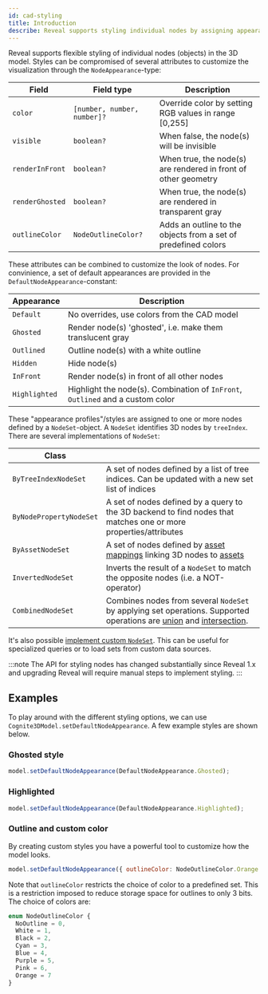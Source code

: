 ```yaml
---
id: cad-styling
title: Introduction
describe: Reveal supports styling individual nodes by assigning appearance profiles.
---
```



Reveal supports flexible styling of individual nodes (objects) in the 3D model. Styles can
be compromised of several attributes to customize the visualization through the `NodeAppearance`-type:

| Field           | Field type                  | Description                                           |
| --------------- | --------------------------- | ----------------------------------------------------- |
| `color`         | `[number, number, number]?` | Override color by setting RGB values in range [0,255] |
| `visible`       | `boolean?`                  | When false, the node(s) will be invisible             |
| `renderInFront` | `boolean?`                  | When true, the node(s) are rendered in front of other geometry |
| `renderGhosted` | `boolean?`                  | When true, the node(s) are rendered in transparent gray |
| `outlineColor`  | `NodeOutlineColor?`         | Adds an outline to the objects from a set of predefined colors |

These attributes can be combined to customize the look of nodes. For convinience, a set of default appearances are
provided in the `DefaultNodeAppearance`-constant:

| Appearance           | Description                                                                      |
| ------------------- | -------------------------------------------------------------------------------- |
| `Default`           | No overrides, use colors from the CAD model                                      |
| `Ghosted`           | Render node(s) 'ghosted', i.e. make them translucent gray                        |
| `Outlined`          | Outline node(s) with a white outline                                             |
| `Hidden`            | Hide node(s)                                                                     |
| `InFront`           | Render node(s) in front of all other nodes                                       |
| `Highlighted`       | Highlight the node(s). Combination of `InFront`, `Outlined` and a custom color   |

These "appearance profiles"/styles are assigned to one or more nodes defined by a `NodeSet`-object. A `NodeSet`
identifies 3D nodes by `treeIndex`. There are several implementations of `NodeSet`:

| Class                    |                                                                                  |
| ------------------------ | -------------------------------------------------------------------------------- |
| `ByTreeIndexNodeSet`     | A set of nodes defined by a list of tree indices. Can be updated with a new set list of indices |
| `ByNodePropertyNodeSet`  | A set of nodes defined by a query to the 3D backend to find nodes that matches one or more properties/attributes |
| `ByAssetNodeSet`         | A set of nodes defined by [asset mappings](https://docs.cognite.com/api/v1/#tag/3D-Asset-Mapping) linking 3D nodes to [assets](https://docs.cognite.com/dev/concepts/resource_types/assets.html) |
| `InvertedNodeSet`        | Inverts the result of a `NodeSet` to match the opposite nodes (i.e. a NOT-operator) |
| `CombinedNodeSet`        | Combines nodes from several `NodeSet` by applying set operations. Supported operations are [union](https://en.wikipedia.org/wiki/Union_(set_theory)") and [intersection](https://en.wikipedia.org/wiki/Intersection_(set_theory)). |

It's also possible [implement custom `NodeSet`](cad-styling-custom). This can be useful for specialized queries or to load
sets from custom data sources.

:::note
The API for styling nodes has changed substantially since Reveal 1.x and upgrading Reveal
will require manual steps to implement styling.
:::

## Examples

<DemoWrapper name="Cognite3DViewerDemo" />

To play around with the different styling options, we can use `Cognite3DModel.setDefaultNodeAppearance`.
A few example styles are shown below.

### Ghosted style

```js runnable
model.setDefaultNodeAppearance(DefaultNodeAppearance.Ghosted);
```

### Highlighted

```js runnable
model.setDefaultNodeAppearance(DefaultNodeAppearance.Highlighted);
```
### Outline and custom color

By creating custom styles you have a powerful tool to customize how the model looks.

```js runnable
model.setDefaultNodeAppearance({ outlineColor: NodeOutlineColor.Orange });
```

Note that `outlineColor` restricts the choice of color to a predefined set. This is
a restriction imposed to reduce storage space for outlines to only 3 bits. The choice
of colors are:
```js
enum NodeOutlineColor {
  NoOutline = 0,
  White = 1,
  Black = 2,
  Cyan = 3,
  Blue = 4,
  Purple = 5,
  Pink = 6,
  Orange = 7
}
```
